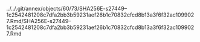 ../../.git/annex/objects/60/73/SHA256E-s27449--1c2542481208c7dfa2bb3b59231aef26b1c70832cfcd8b13a3f6f32ac1099027.Rmd/SHA256E-s27449--1c2542481208c7dfa2bb3b59231aef26b1c70832cfcd8b13a3f6f32ac1099027.Rmd
